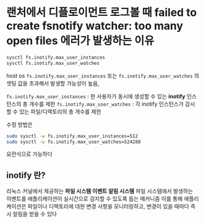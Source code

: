 # 랜처에서 디플로이먼트 로그볼 때 failed to create fsnotify watcher: too many open files 에러가 발생하는 이유

```bash
sysctl fs.inotify.max_user_instances
sysctl fs.inotify.max_user_watches
```

host os `fs.inotify.max_user_instances` 또는 `fs.inotify.max_user_watches` 의 셋팅 값을 초과해서 발생할 가능성이 높음,

`fs.inotify.max_user_instances` : 한 사용자가 동시에 생성할 수 있는 **inotify** 인스턴스의 총 개수를 제한
`fs.inotify.max_user_watches` : 각 inotify 인스턴스가 감시할 수 있는 파일/디렉토리의 총 개수를 제한

수정 방법은

```bash
sudo sysctl -w fs.inotify.max_user_instances=512
sudo sysctl -w fs.inotify.max_user_watches=524288
```

요런식으로 가능하다

## inotify 란?

리눅스 커널에서 제공하는 **파일 시스템 이벤트 알림 시스템**
파일 시스템에서 발생하는 이벤트를 애플리케이션이 실시간으로 감지할 수 있도록 돕는 메커니즘
이를 통해 애플리케이션은 파일이나 디렉토리에 대한 변경 사항을 모니터링하고, 변경이 있을 때마다 즉시 알림을 받을 수 있다